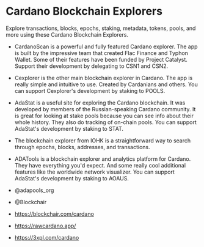 # Cardano Blockchain Explorers

Explore transactions, blocks, epochs, staking, metadata, tokens, pools, and more using these Cardano Blockchain Explorers.

- CardanoScan is a powerful and fully featured Cardano explorer. The app is built by the impressive team that created Flac Finance and Typhon Wallet. Some of their features have been funded by Project Catalyst. Support their development by delegating to CSN1 and CSN2.

- Cexplorer is the other main blockchain explorer in Cardano. The app is really simple and intuitive to use. Created by Cardanians and others. You can support Cexplorer's development by staking to POOLS.

- AdaStat is a useful site for exploring the Cardano blockchain. It was developed by members of the Russian-speaking Cardano community. It is great for looking at stake pools because you can see info about their whole history. They also do tracking of on-chain pools. You can support AdaStat's development by staking to STAT.

- The blockchain explorer from IOHK is a straightforward way to search through epochs, blocks, addresses, and transactions.

- ADATools is a blockchain explorer and analytics platform for Cardano. They have everything you'd expect. And some really cool additional features like the worldwide network visualizer. You can support AdaStat's development by staking to AOAUS.

- @adapools_org

- @Blockchair

- https://blockchair.com/cardano

- https://rawcardano.app/

- https://3xpl.com/cardano
